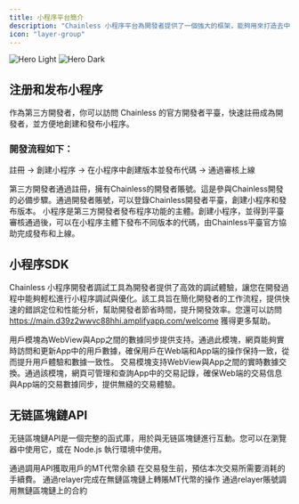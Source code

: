 ```yaml
---
title: 小程序平台簡介
description: "Chainless 小程序平台為開發者提供了一個強大的框架，能夠用來打造去中心化的小程序，實現與 Chainless 生態系統的無縫 Web3 整合。本文件為開發者提供了全面的指南，協助您高效地在該平台上構建、部署並管理自己的小程序。"
icon: "layer-group"
---
```


<img
  className="block dark:hidden"
  src="/images/banner.svg"
  alt="Hero Light"
/>
<img
  className="hidden dark:block"
  src="/images/banner.svg"
  alt="Hero Dark"
/>

## 注册和发布小程序

作為第三方開發者，你可以訪問 Chainless 的官方開發者平臺，快速註冊成為開發者，並方便地創建和發布小程序。

### 開發流程如下：  
註冊 → 創建小程序 → 在小程序中創建版本並發布代碼 → 通過審核上線

<CardGroup cols={2}>
  <Card
    title="快速註冊"
    icon="address-card"
    href="quickregistration"
  >
    第三方開發者通過註冊，擁有Chainless的開發者賬號。這是參與Chainless開發的必備步驟。通過開發者賬號，可以登錄Chainless開發者平臺，創建小程序和發布版本。
  </Card>
  <Card
    title="創建小程序"
    icon="layer-plus"
    href="createminiprogram"
  >
    小程序是第三方開發者發布程序功能的主體。創建小程序，並得到平臺審核通過後，可以在小程序主體下發布不同版本的代碼，由Chainless平臺官方協助完成發布和上線。
  </Card>
</CardGroup>

## 小程序SDK

Chainless 小程序開發者調試工具為開發者提供了高效的調試體驗，讓您在開發過程中能夠輕松進行小程序調試與優化。該工具旨在簡化開發者的工作流程，提供快速的錯誤定位和性能分析，幫助開發者節省時間，提升開發效率。您還可以訪問 https://main.d39z2wwvc88hhi.amplifyapp.com/welcome 獲得更多幫助。

<CardGroup cols={2}>
  <Card
    title="用戶管理"
    icon="users"
    href="usermanagementsdk"
  >
    用戶模塊為WebView與App之間的數據同步提供支持。通過此模塊，網頁能夠實時訪問和更新App中的用戶數據，確保用戶在Web端和App端的操作保持一致，從而提升用戶體驗和數據一致性。
  </Card>
  <Card
    title="交易管理"
    icon="retweet"
    href="trademanagementsdk"
  >
    交易模塊支持WebView與App之間的實時數據交換。通過該模塊，網頁可管理和查詢App中的交易記錄，確保Web端的交易信息與App端的交易數據同步，提供無縫的交易體驗。
  </Card>
</CardGroup>

## 无链區塊鏈API

无链區塊鏈API是一個完整的函式庫，用於與无链區塊鏈進行互動。您可以在瀏覽器中使用它，或在 Node.js 執行環境中使用。

<CardGroup cols={2}>
  <Card
    title="獲取MT余額"
    icon="github"
    href="exampleapi"
  >
    通過調用API獲取用戶的MT代幣余額
  </Card>
  <Card
    title="預估手續費"
    icon="github"
    href="exampleapi"
  >
    在交易發生前，預估本次交易所需要消耗的手續費。
  </Card>
  <Card
    title="通過relayer轉賬MT"
    icon="github"
    href="exampleapi"
  >
    通過relayer完成在無鏈區塊鏈上轉賬MT代幣的操作
  </Card>
  <Card
    title="通過relayer調合約"
    icon="github"
    href="exampleapi"
  >
    通過relayer賬號調用無鏈區塊鏈上的合約
  </Card>
</CardGroup>
